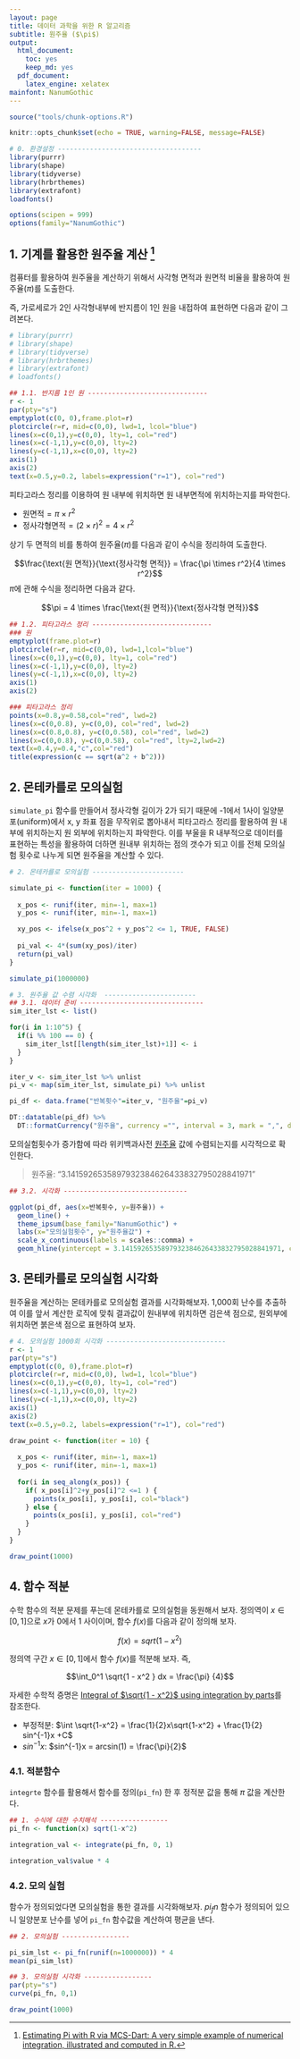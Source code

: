 ```yaml
---
layout: page
title: 데이터 과학을 위한 R 알고리즘
subtitle: 원주율 ($\pi$)
output:
  html_document: 
    toc: yes
    keep_md: yes
  pdf_document:
    latex_engine: xelatex
mainfont: NanumGothic
---
```


```r
source("tools/chunk-options.R") 

knitr::opts_chunk$set(echo = TRUE, warning=FALSE, message=FALSE)

# 0. 환경설정 ------------------------------------
library(purrr)
library(shape)
library(tidyverse)
library(hrbrthemes)
library(extrafont)
loadfonts()

options(scipen = 999)
options(family="NanumGothic")

```

## 1. 기계를 활용한 원주율 계산 [^r-monte-carlo] {#pi}

[^r-monte-carlo]: [Estimating Pi with R via MCS-Dart: A very simple example of numerical integration, illustrated and computed in R.](http://giventhedata.blogspot.kr/2012/09/estimating-pi-with-r-via-mcs-dart-very.html)

컴퓨터를 활용하여 원주율을 계산하기 위해서 사각형 면적과 원면적 비율을 활용하여 원주율($\pi$)를 도출한다.

즉, 가로세로가 2인 사각형내부에 반지름이 1인 원을 내접하여 표현하면 다음과 같이 그려본다.

``` r
# library(purrr)
# library(shape)
# library(tidyverse)
# library(hrbrthemes)
# library(extrafont)
# loadfonts()

## 1.1. 반지름 1인 원 ------------------------------
r <- 1
par(pty="s")
emptyplot(c(0, 0),frame.plot=r)
plotcircle(r=r, mid=c(0,0), lwd=1, lcol="blue")
lines(x=c(0,1),y=c(0,0), lty=1, col="red")
lines(x=c(-1,1),y=c(0,0), lty=2)
lines(y=c(-1,1),x=c(0,0), lty=2)
axis(1)
axis(2)
text(x=0.5,y=0.2, labels=expression("r=1"), col="red")
```

피타고라스 정리를 이용하여 원 내부에 위치하면 원 내부면적에 위치하는지를 파악한다.

- $\text{원면적} = \pi \times r^2$
- $\text{정사각형면적} = {(2 \times r)}^2 = 4 \times r^2$

상기 두 면적의 비를 통하여 원주율($\pi$)를 다음과 같이 수식을 정리하여 도출한다.

$$\frac{\text{원 면적}}{\text{정사각형 면적}} = \frac{\pi \times r^2}{4 \times r^2}$$
$\pi$에 관해 수식을 정리하면 다음과 같다.

$$\pi = 4 \times \frac{\text{원 면적}}{\text{정사각형 면적}}$$


``` r
## 1.2. 피타고라스 정리 ------------------------------
### 원
emptyplot(frame.plot=r)
plotcircle(r=r, mid=c(0,0), lwd=1,lcol="blue")
lines(x=c(0,1),y=c(0,0), lty=1, col="red")
lines(x=c(-1,1),y=c(0,0), lty=2)
lines(y=c(-1,1),x=c(0,0), lty=2)
axis(1)
axis(2)

### 피타고라스 정리
points(x=0.8,y=0.58,col="red", lwd=2)
lines(x=c(0,0.8), y=c(0,0), col="red", lwd=2)
lines(x=c(0.8,0.8), y=c(0,0.58), col="red", lwd=2)
lines(x=c(0,0.8), y=c(0,0.58), col="red", lty=2,lwd=2)
text(x=0.4,y=0.4,"c",col="red")
title(expression(c == sqrt(a^2 + b^2)))
```

## 2. 몬테카를로 모의실험  {#r-monte-carlo-sim}

`simulate_pi` 함수를 만들어서 정사각형 길이가 2가 되기 때문에 -1에서 1사이 일양분포(uniform)에서 x, y 좌표 점을 
무작위로 뽑아내서 피타고라스 정리를 활용하여 원 내부에 위치하는지 원 외부에 위치하는지 파악한다.
이를 부울을 R 내부적으로 데이터를 표현하는 특성을 활용하여 더하면 원내부 위치하는 점의 갯수가 되고 이를 
전체 모의실험 횟수로 나누게 되면 원주율을 계산할 수 있다.

``` r
# 2. 몬테카를로 모의실험 -----------------------

simulate_pi <- function(iter = 1000) {
  
  x_pos <- runif(iter, min=-1, max=1)
  y_pos <- runif(iter, min=-1, max=1)

  xy_pos <- ifelse(x_pos^2 + y_pos^2 <= 1, TRUE, FALSE)
  
  pi_val <- 4*(sum(xy_pos)/iter)
  return(pi_val)
}

simulate_pi(1000000)

# 3. 원주율 값 수렴 시각화  -----------------------
## 3.1. 데이터 준비 -------------------------------
sim_iter_lst <- list()

for(i in 1:10^5) {
  if(i %% 100 == 0) {
    sim_iter_lst[[length(sim_iter_lst)+1]] <- i
  }
}

iter_v <- sim_iter_lst %>% unlist
pi_v <- map(sim_iter_lst, simulate_pi) %>% unlist

pi_df <- data.frame("반복횟수"=iter_v, "원주율"=pi_v)

DT::datatable(pi_df) %>% 
  DT::formatCurrency("원주율", currency ="", interval = 3, mark = ",", digits = 5)
```

모의실험횟수가 증가함에 따라 위키백과사전 [원주율](https://ko.wikipedia.org/wiki/%EC%9B%90%EC%A3%BC%EC%9C%A8) 값에 수렴되는지를 
시각적으로 확인한다. 

> 원주율: "3.1415926535897932384626433832795028841971"

``` r
## 3.2. 시각화 -------------------------------

ggplot(pi_df, aes(x=반복횟수, y=원주율)) +
  geom_line() +
  theme_ipsum(base_family="NanumGothic") +
  labs(x="모의실험횟수", y="원주율값") +
  scale_x_continuous(labels = scales::comma) +
  geom_hline(yintercept = 3.1415926535897932384626433832795028841971, color="red")
```

## 3. 몬테카를로 모의실험 시각화 {#r-monte-carlo-sim-viz}

원주율을 계산하는 몬테카를로 모의실험 결과를 시각화해보자.
1,000회 난수를 추출하여 이를 앞서 계산한 로직에 맞춰 결과값이 원내부에 위치하면 검은색 점으로,
원외부에 위치하면 붉은색 점으로 표현하여 보자.


``` r
# 4. 모의실험 1000회 시각화 ------------------------------
r <- 1
par(pty="s")
emptyplot(c(0, 0),frame.plot=r)
plotcircle(r=r, mid=c(0,0), lwd=1, lcol="blue")
lines(x=c(0,1),y=c(0,0), lty=1, col="red")
lines(x=c(-1,1),y=c(0,0), lty=2)
lines(y=c(-1,1),x=c(0,0), lty=2)
axis(1)
axis(2)
text(x=0.5,y=0.2, labels=expression("r=1"), col="red")

draw_point <- function(iter = 10) {
  
  x_pos <- runif(iter, min=-1, max=1)
  y_pos <- runif(iter, min=-1, max=1)
  
  for(i in seq_along(x_pos)) {
    if( x_pos[i]^2+y_pos[i]^2 <=1 ) {
      points(x_pos[i], y_pos[i], col="black")
    } else {
      points(x_pos[i], y_pos[i], col="red")
    }
  } 
}

draw_point(1000)
```

## 4. 함수 적분 {#monte-carlo-integration}

수학 함수의 적분 문제를 푸는데 몬테카를로 모의실험을 동원해서 보자. 
정의역이 $x \in [0,1]$으로 $x$가 0에서 1 사이이며, 함수 $f(x)$를 다음과 같이 정의해 보자.

$$f(x) = sqrt(1 - x^2 )$$

정의역 구간 $x \in [0,1]$에서 함수 $f(x)$를 적분해 보자. 즉,

$$\int_0^1 \sqrt{1 - x^2 } dx = \frac{\pi} {4}$$

자세한 수학적 증명은 [Integral of $\sqrt{1 - x^2}$ using integration by parts](https://math.stackexchange.com/questions/533082/integral-of-sqrt1-x2-using-integration-by-parts)를 참조한다.

- 부정적분: $\int \sqrt{1-x^2} = \frac{1}{2}x\sqrt{1-x^2} + \frac{1}{2} sin^{-1}x +C$
- $sin^{-1}x$: $sin^{-1}x = arcsin(1) = \frac{\pi}{2}$ 

### 4.1. 적분함수 {#integration-function}

`integrte` 함수를 활용해서 함수를 정의(`pi_fn`) 한 후 정적분 값을 통해 $\pi$ 값을 계산한다.

``` r

## 1. 수식에 대한 수치해석 -----------------
pi_fn <- function(x) sqrt(1-x^2)

integration_val <- integrate(pi_fn, 0, 1) 

integration_val$value * 4
```

### 4.2. 모의 실험 {#integration-function}

함수가 정의되었다면 모의실험을 통한 결과를 시각화해보자.
$pi_fn$ 함수가 정의되어 있으니 일양분포 난수를 넣어 `pi_fn` 함수값을 계산하여 평균을 낸다.


``` r
## 2. 모의실험 -----------------

pi_sim_lst <- pi_fn(runif(n=1000000)) * 4
mean(pi_sim_lst)

## 3. 모의실험 시각화 -----------------
par(pty="s")
curve(pi_fn, 0,1)

draw_point(1000)
```